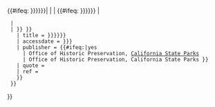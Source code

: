 <includeonly>{{#ifeq: {{{id|{{{num|{{{1|}}}}}}}}}|
| {{citation error|no <tt>id</tt> specified|cite ohp}}
| {{#ifeq: {{{name|{{{title|{{{2|}}}}}}}}} |
  | {{citation error|no <tt>name</tt> specified|cite ohp}}
  | {{cite web
    | url = http://ohp.parks.ca.gov/ListedResources/Detail/{{urlencode:{{{id|{{{guid|{{{1|}}}}}}}}} }}
    | title = {{{name|{{{title|{{{2|}}}}}}}}}
    | accessdate = {{{accessdate|{{{3|}}}}}}
    | publisher = {{#ifeq:{{{links|}}}|yes
      | Office of Historic Preservation, [[California State Parks]]
      | Office of Historic Preservation, California State Parks }}
    | quote = {{{quote|}}}
    | ref = {{{ref|}}}
    }}
  }}
}}</includeonly><noinclude>
{{documentation}}
<!--
   PLEASE ADD CATEGORIES AND INTERWIKIS
   TO THE /doc SUBPAGE, THANKS
-->
</noinclude>